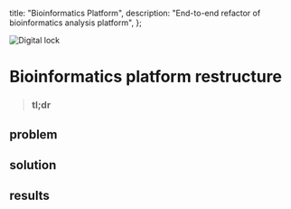 
  title: "Bioinformatics Platform",
  description:
    "End-to-end refactor of bioinformatics analysis platform",
};

<Image
  src={lock}
  alt="Digital lock"
  className="object-cover aspect-video"
  priority
/>

# Bioinformatics platform restructure

<CompanyTile logo={logo} name="Soilytix GmbH" />

>### tl;dr
>

## problem


## solution


## results


<ContactBanner />
<BlogNav 
  previous={{ title: "", slug: "" }} 
  next={{ title: "", slug: "" }}
/>
